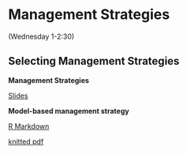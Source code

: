 # Management Strategies  {#management}

(Wednesday 1-2:30)

## Selecting Management Strategies

::: {.slide-deck}
**Management Strategies**

::: {.slides}
[Slides](https://docs.google.com/presentation/d/13gmZ3TTeiUFbM4Q7ou0tI9VeEl9BAFjJWfxJS1QKRLQ/edit?usp=sharing)
:::
:::

::: {.application-exercise}
**Model-based management strategy**

::: {.source}
[R Markdown](https://github.com/gavinfay/cinar-mse/tree/main/materials/exercises/day-03/model-based-em.Rmd)
:::

::: {.tutorial}
[knitted pdf](https://github.com/gavinfay/cinar-mse/tree/main/materials/exercises/day-03/model-based-em.pdf)
:::

:::
